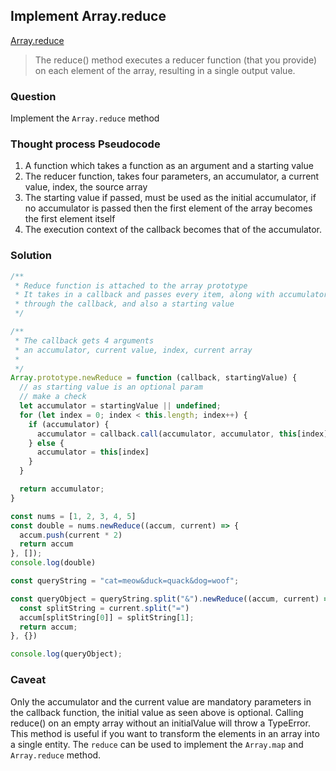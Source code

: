 ## Implement Array.reduce


[Array.reduce](https://developer.mozilla.org/en-US/docs/Web/JavaScript/Reference/Global_Objects/Array/reduce) 

>The reduce() method executes a reducer function (that you provide) on each element of the array, resulting in a single output value.

### Question
Implement the `Array.reduce` method

### Thought process Pseudocode
1. A function which takes a function as an argument and a starting value
2. The reducer function, takes four parameters, an accumulator, a current value, index, the source array
3. The starting value if passed, must be used as the initial accumulator, if no accumulator is passed then the first
element of the array becomes the first element itself
4. The execution context of the callback becomes that of the accumulator.

### Solution
```javascript
/**
 * Reduce function is attached to the array prototype
 * It takes in a callback and passes every item, along with accumulator in the array
 * through the callback, and also a starting value
 */

/**
 * The callback gets 4 arguments
 * an accumulator, current value, index, current array
 * 
 */
Array.prototype.newReduce = function (callback, startingValue) {
  // as starting value is an optional param
  // make a check
  let accumulator = startingValue || undefined;
  for (let index = 0; index < this.length; index++) {
    if (accumulator) {
      accumulator = callback.call(accumulator, accumulator, this[index], index, this)
    } else {
      accumulator = this[index]
    }
  }

  return accumulator;
}

const nums = [1, 2, 3, 4, 5]
const double = nums.newReduce((accum, current) => {
  accum.push(current * 2)
  return accum
}, []);
console.log(double)

const queryString = "cat=meow&duck=quack&dog=woof";

const queryObject = queryString.split("&").newReduce((accum, current) => {
  const splitString = current.split("=")
  accum[splitString[0]] = splitString[1];
  return accum;
}, {})

console.log(queryObject);

``` 

### Caveat
Only the accumulator and the current value are mandatory parameters in the callback function, the initial value as seen above
is optional. Calling reduce() on an empty array without an initialValue will throw a TypeError. This method
is useful if you want to transform the elements in an array into a single entity. The `reduce` can be used to 
implement the `Array.map` and `Array.reduce` method.